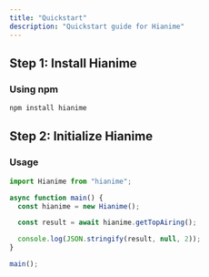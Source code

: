 ```yaml
---
title: "Quickstart"
description: "Quickstart guide for Hianime"
---
```


## Step 1: Install Hianime

### Using npm

```bash
npm install hianime
```

## Step 2: Initialize Hianime

### Usage

```ts
import Hianime from "hianime";

async function main() {
  const hianime = new Hianime();

  const result = await hianime.getTopAiring();

  console.log(JSON.stringify(result, null, 2));
}

main();
```
